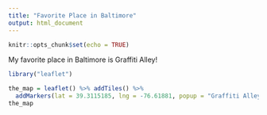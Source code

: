 ```yaml
---
title: "Favorite Place in Baltimore"
output: html_document
---
```


```r
knitr::opts_chunk$set(echo = TRUE)
```


My favorite place in Baltimore is Graffiti Alley!
```r
library("leaflet")

the_map = leaflet() %>% addTiles() %>%
  addMarkers(lat = 39.3115185, lng = -76.61881, popup = "Graffiti Alley")
the_map
```


